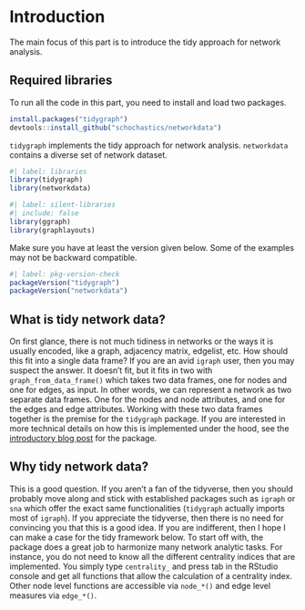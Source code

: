 # Introduction

The main focus of this part is to introduce the tidy approach for network analysis.

## Required libraries

To run all the code in this part, you need to install and load two packages.
```r
install.packages("tidygraph")
devtools::install_github("schochastics/networkdata")
```

`tidygraph` implements the tidy approach for network analysis. `networkdata` contains a diverse set of
network dataset. 
```r
#| label: libraries
library(tidygraph)
library(networkdata)
```

```r
#| label: silent-libraries
#| include: false
library(ggraph)
library(graphlayouts)
```

Make sure you have at least the version given below. Some of the examples may not be backward compatible.

```r
#| label: pkg-version-check
packageVersion("tidygraph")
packageVersion("networkdata")
```

## What is tidy network data?

On first glance, there is not much tidiness in networks or the ways it is usually encoded, like a 
graph, adjacency matrix, edgelist, etc. How should this fit into a single data frame? If you are an avid
`igraph` user, then you may suspect the answer. It doesn't fit, but it fits in two with `graph_from_data_frame()` which takes two data frames, one for nodes and one for edges, as input. In other words, we can represent 
a network as two separate data frames. One for the nodes and node attributes, and one for the edges and edge attributes. Working with these two data frames together is the premise for the `tidygraph` package.
If you are interested in more technical details on how this is implemented under the hood, see the [introductory blog post](https://www.data-imaginist.com/2017/introducing-tidygraph/) for the package.

## Why tidy network data?

This is a good question. If you aren't a fan of the tidyverse, then you should probably move along and
stick with established packages such as `igraph` or `sna` which offer the exact same functionalities (`tidygraph` actually imports most of `igraph`). If you appreciate the tidyverse, then there is no need 
for convincing you that this is a good idea. If you are indifferent, then I hope I can make a case 
for the tidy framework below. To start off with, the package does a great job to harmonize many network analytic tasks. For instance, you do not need to know all the different centrality indices that are implemented. You simply type `centrality_` and press tab in the RStudio console and get all functions that allow the calculation of a 
centrality index. Other node level functions are accessible via `node_*()` and edge level measures via `edge_*()`.
